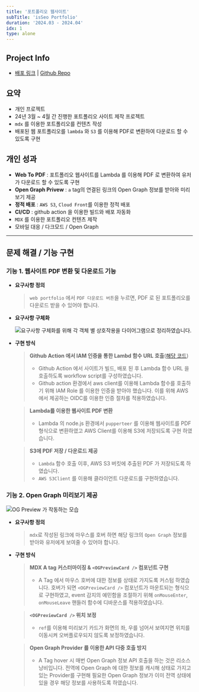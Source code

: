 ```yaml
---
title: '포트폴리오 웹사이트'
subTitle: 'isSeo Portfolio'
duration: '2024.03 - 2024.04'
idx: 1
type: alone
---
```



<ProjectMainImage contents={contents} />

## Project Info

- [배포 링크](https://seo-portfolio-sepia.vercel.app/ 'preview') | [Github Repo](https://github.com/Seo0H/seo-portfolio 'preview')

## 요약

- 개인 프로젝트
- 24년 3월 ~ 4월 간 진행한 포트폴리오 사이트 제작 프로젝트
- `mdx` 를 이용한 포트폴리오를 컨텐츠 작성
- 배포된 웹 포트폴리오를 `lambda` 와 `S3` 를 이용해 PDF로 변환하여 다운로드 할 수 있도록 구현

## 개인 성과

- **Web To PDF** : 포트폴리오 웹사이트를 Lambda 를 이용해 PDF 로 변환하여 유저가 다운로드 할 수 있도록 구현
- **Open Graph Privew** : `a` tag의 연결된 링크의 Open Graph 정보를 받아와 미리보기 제공
- **정적 배포** : `AWS S3`, `Cloud Front`를 이용한 정적 배포
- **CI/CD** : github action 을 이용한 빌드와 배포 자동화
- `MDX` 를 이용한 포트폴리오 컨텐츠 제작
- 모바일 대응 / 다크모드 / Open Graph

<div className='print:h-5' />

---

## 문제 해결 / 기능 구현

### 기능 1. 웹사이트 PDF 변환 및 다운로드 기능

- **요구사항 정의**

  > `web portfolio` 에서 `PDF 다운로드 버튼`을 누르면, PDF 로 된 포트폴리오를 다운로드 받을 수 있어야 합니다.

- **요구사항 구체화**

  ![요구사항 구체화를 위해 각 객체 별 상호작용을 다이어그램으로 정리하였습니다.](/posts/portfolio/web_to_pdf_diagram.png)

- **구현 방식**

  > **Github Action 에서 IAM 인증을 통한 Lambd 함수 URL 호출**([해당 코드](https://github.com/Seo0H/seo-portfolio/blob/main/.github/workflows/lambda-pdf.yml))
  >
  > - Github Action 에서 사이트가 빌드, 배포 된 후 Lambda 함수 URL 을 호출하도록 workflow script를 구성하였습니다.
  > - Github action 환경에서 aws client를 이용해 Lambda 함수를 호출하기 위해 IAM Role 를 이용한 인증을 받아야 했습니다. 이를 위해 AWS 에서 제공하는 OIDC를 이용한 인증 절차를 적용하였습니다.

  > **Lambda를 이용한 웹사이트 PDF 변환**
  >
  > - Lambda 의 node.js 환경에서 `pupperteer` 를 이용해 웹사이트를 PDF 형식으로 변환하였고 AWS Client를 이용해 S3에 저장되도록 구현 하였습니다.

  > **S3에 PDF 저장 / 다운로드 제공**
  >
  > - `Lambda` 함수 호출 이후, AWS S3 버킷에 추출된 PDF 가 저장되도록 하였습니다.
  > - `AWS S3Client` 를 이용해 클라이언트 다운로드를 구현하였습니다.

<div className='hidden print:block print:break-before-page' />

### 기능 2. Open Graph 미리보기 제공

![OG Preview 가 작동하는 모습](/posts/portfolio/4.png)

- **요구사항 정의**

  > `mdx`로 작성된 링크에 마우스를 호버 하면 해당 링크의 `Open Graph` 정보를 받아와 유저에게 보여줄 수 있어야 합니다.

- **구현 방식**

  > **MDX A tag 커스터마이징 & `<OGPreviewCard />` 컴포넌트 구현**
  >
  > - A Tag 에서 마우스 호버에 대한 정보를 상태로 가지도록 커스텀 하였습니다. 호버가 되면 `<OGPreviewCard />` 컴포넌트가 마운트되는 형식으로 구현하였고, event 감지의 예민함을 조절하기 위해 `onMouseEnter`, `onMouseLeave` 핸들러 함수에 디바운스를 적용하였습니다.

  > **`<OGPreviewCard />` 위치 보정**
  >
  > - `ref`를 이용해 미리보기 카드가 화면의 좌, 우를 넘어서 보여지면 위치를 이동시켜 오버플로우되지 않도록 보정하였습니다.

  > **Open Graph Provider 를 이용한 API 다중 호출 방지**
  >
  > - A Tag hover 시 매번 Open Graph 정보 API 호출을 하는 것은 리소스 낭비입니다. 전역에 Open Graph 에 대한 정보를 캐시해 상태로 가지고 있는 Provider를 구현해 필요한 Open Graph 정보가 이미 전역 상태에 있을 경우 해당 정보를 사용하도록 하였습니다.
